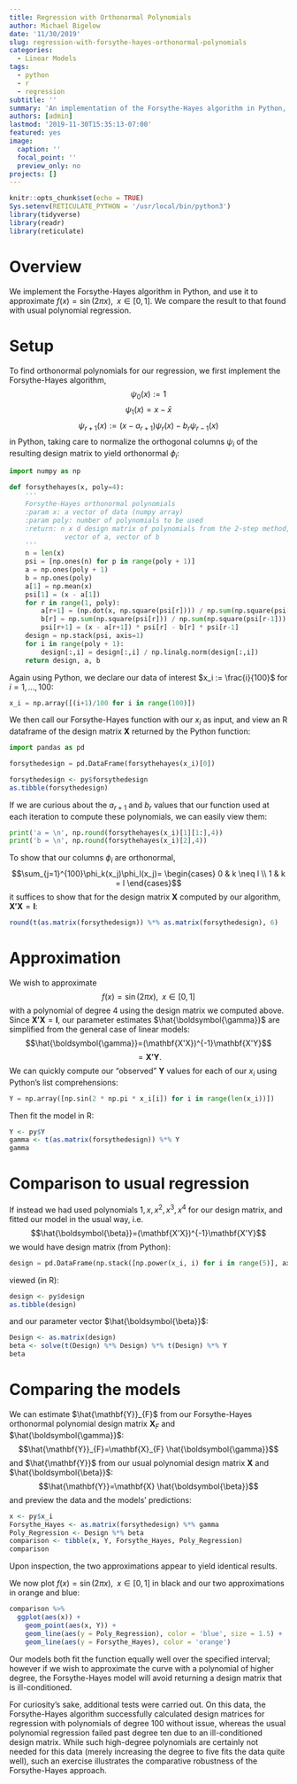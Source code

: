```yaml
---
title: Regression with Orthonormal Polynomials
author: Michael Bigelow
date: '11/30/2019'
slug: regression-with-forsythe-hayes-orthonormal-polynomials
categories:
  - Linear Models
tags:
  - python
  - r
  - regression
subtitle: ''
summary: 'An implementation of the Forsythe-Hayes algorithm in Python, and an example approximating $f(x)=\sin(2\pi x),x\in[0,1]$.'
authors: [admin]
lastmod: '2019-11-30T15:35:13-07:00'
featured: yes
image:
  caption: ''
  focal_point: ''
  preview_only: no
projects: []
---
```


```r
knitr::opts_chunk$set(echo = TRUE)
Sys.setenv(RETICULATE_PYTHON = '/usr/local/bin/python3')
library(tidyverse)
library(readr)
library(reticulate)
```

# Overview
We implement the Forsythe-Hayes algorithm in Python, and use it to approximate $f(x)=\sin(2\pi x),\;\;x\in[0,1]$. We compare the result to that found with usual polynomial regression.

# Setup
To find orthonormal polynomials for our regression, we first implement the Forsythe-Hayes algorithm,
$$\psi_0(x):=1$$
$$\psi_1(x)=x-\bar{x}$$
$$\psi_{r+1}(x):=(x-a_{r+1})\psi_r(x)-b_r\psi_{r-1}(x)$$
in Python, taking care to normalize the orthogonal columns $\psi_i$ of the resulting design matrix to yield orthonormal $\phi_i$:
```python
import numpy as np

def forsythehayes(x, poly=4):
    '''
    Forsythe-Hayes orthonormal polynomials
    :param x: a vector of data (numpy array)
    :param poly: number of polynomials to be used
    :return: n x d design matrix of polynomials from the 2-step method, 
              vector of a, vector of b
    '''
    n = len(x)
    psi = [np.ones(n) for p in range(poly + 1)]
    a = np.ones(poly + 1)
    b = np.ones(poly)
    a[1] = np.mean(x)
    psi[1] = (x - a[1])
    for r in range(1, poly):
        a[r+1] = (np.dot(x, np.square(psi[r]))) / np.sum(np.square(psi[r]))
        b[r] = np.sum(np.square(psi[r])) / np.sum(np.square(psi[r-1]))
        psi[r+1] = (x - a[r+1]) * psi[r] - b[r] * psi[r-1]
    design = np.stack(psi, axis=1)
    for i in range(poly + 1):
        design[:,i] = design[:,i] / np.linalg.norm(design[:,i])
    return design, a, b
```

Again using Python, we declare our data of interest $x_i := \frac{i}{100}$ for $i = 1, ...,100$:
```python
x_i = np.array([(i+1)/100 for i in range(100)])
```

We then call our Forsythe-Hayes function with our $x_i$ as input, and view an R dataframe of the design matrix $\mathbf{X}$ returned by the Python function:
```python
import pandas as pd

forsythedesign = pd.DataFrame(forsythehayes(x_i)[0])
```

```r
forsythedesign <- py$forsythedesign
as.tibble(forsythedesign)
```

If we are curious about the $a_{r+1}$ and $b_r$ values that our function used at each iteration to compute these polynomials, we can easily view them:
```python
print('a = \n', np.round(forsythehayes(x_i)[1][1:],4))
print('b = \n', np.round(forsythehayes(x_i)[2],4))
```

To show that our columns $\phi_i$ are orthonormal,
$$\sum_{j=1}^{100}\phi_k(x_j)\phi_l(x_j)= \begin{cases} 0 & k \neq l \\
      1 & k = l 
   \end{cases}$$
it suffices to show that for the design matrix $\mathbf{X}$ computed by our algorithm, $\mathbf{X'X}=\mathbf{I}$:
```r
round(t(as.matrix(forsythedesign)) %*% as.matrix(forsythedesign), 6)
```

# Approximation
We wish to approximate 
$$f(x)=\sin(2\pi x),\;\;x\in[0,1]$$
with a polynomial of degree 4 using the design matrix we computed above. Since $\mathbf{X'X}=\mathbf{I}$, our parameter estimates $\hat{\boldsymbol{\gamma}}$ are simplified from the general case of linear models: $$\hat{\boldsymbol{\gamma}}=(\mathbf{X'X})^{-1}\mathbf{X'Y}$$ $$=\mathbf{X'Y}.$$
We can quickly compute our "observed" $\mathbf{Y}$ values for each of our $x_i$ using Python's list comprehensions:
```python
Y = np.array([np.sin(2 * np.pi * x_i[i]) for i in range(len(x_i))])
```

Then fit the model in R:
```r
Y <- py$Y
gamma <- t(as.matrix(forsythedesign)) %*% Y
gamma
```

# Comparison to usual regression
If instead we had used polynomials $1, x, x^2, x^3, x^4$ for our design matrix, and fitted our model in the usual way, i.e. $$\hat{\boldsymbol{\beta}}=(\mathbf{X'X})^{-1}\mathbf{X'Y}$$
we would have design matrix (from Python):
```python
design = pd.DataFrame(np.stack([np.power(x_i, i) for i in range(5)], axis=1))
```
viewed (in R):
```r
design <- py$design
as.tibble(design)
```
and our parameter vector $\hat{\boldsymbol{\beta}}$:
```r
Design <- as.matrix(design)
beta <- solve(t(Design) %*% Design) %*% t(Design) %*% Y
beta
```

# Comparing the models
We can estimate $\hat{\mathbf{Y}}_{F}$ from our Forsythe-Hayes orthonormal polynomial design matrix $\mathbf{X}_{F}$ and $\hat{\boldsymbol{\gamma}}$: 
$$\hat{\mathbf{Y}}_{F}=\mathbf{X}_{F} \hat{\boldsymbol{\gamma}}$$
and $\hat{\mathbf{Y}}$ from our usual polynomial design matrix $\mathbf{X}$ and $\hat{\boldsymbol{\beta}}$:
$$\hat{\mathbf{Y}}=\mathbf{X} \hat{\boldsymbol{\beta}}$$
and preview the data and the models' predictions:
```r
x <- py$x_i
Forsythe_Hayes <- as.matrix(forsythedesign) %*% gamma
Poly_Regression <- Design %*% beta
comparison <- tibble(x, Y, Forsythe_Hayes, Poly_Regression)
comparison
```
Upon inspection, the two approximations appear to yield identical results.

We now plot $f(x)=\sin(2\pi x),\;\;x\in[0,1]$ in black and our two approximations in orange and blue:
```r
comparison %>%
  ggplot(aes(x)) + 
    geom_point(aes(x, Y)) +
    geom_line(aes(y = Poly_Regression), color = 'blue', size = 1.5) +
    geom_line(aes(y = Forsythe_Hayes), color = 'orange') 
```

Our models both fit the function equally well over the specified interval; however if we wish to approximate the curve with a polynomial of higher degree, the Forsythe-Hayes model will avoid returning a design matrix that is ill-conditioned.  

For curiosity's sake, additional tests were carried out. On this data, the Forsythe-Hayes algorithm successfully calculated design matrices for regression with polynomials of degree 100 without issue, whereas the usual polynomial regression failed past degree ten due to an ill-conditioned design matrix.  While such high-degree polynomials are certainly not needed for this data (merely increasing the degree to five fits the data quite well), such an exercise illustrates the comparative robustness of the Forsythe-Hayes approach.

